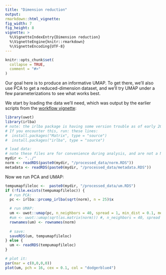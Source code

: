 ```yaml
---
title: "Dimension reduction"
output: 
rmarkdown::html_vignette: 
fig_width: 7 
fig_height: 8 
vignette: >
  %\VignetteIndexEntry{Dimension reduction}
  %\VignetteEngine{knitr::rmarkdown}
  %\VignetteEncoding{UTF-8}
---
```

<style>
p.caption {
  font-size: 1.5em;
}
</style>
```r
knitr::opts_chunk$set(
  collapse = TRUE,
  comment = "#>"
)
```


Our goal here is to produce an informative UMAP. To get there, we'll also use PCA to get a reduced-dimension dataset,
and we'll try UMAP under a few parameterizations to see what works best.

We start by loading the data we'll need, which was output by the earlier scripts from the [workflow vignette](https://github.com/Nanostring-Biostats/CosMx-Analysis-Scratch-Space/tree/vignette-melanoma/_code/vignette):

```r
library(uwot)
library(irlba)  
# note: the irlba package is having some version trouble as of early 2024. 
# If you encounter this, run: these lines:
#  install.packages("Matrix", type = "source")
#  install.packages("irlba", type = "source")

# load data:
# note these files are for convenience during analysis, and are not a NanoString-supported format
mydir <- "../"
norm <- readRDS(paste0(mydir, "/processed_data/norm.RDS"))
metadata <- readRDS(paste0(mydir, "/processed_data/metadata.RDS"))
```

Now we run PCA and UMAP:

```r
tempumapfileloc <-  paste0(mydir, "/processed_data/um.RDS")
if (!file.exists(tempumapfileloc)) {
  # run PCA:
  pc <- irlba::prcomp_irlba(sqrt(norm), n = 25)$x

  # run UMAP:
  um <- uwot::umap(pc, n_neighbors = 40, spread = 1, min_dist = 0.1, metric = "cosine")
  #um <- uwot::umap(sqrt(as.matrix(norm))) #, n_neighbors = 40, spread = 1, min_dist = 0.1, metric = "cosine")
  rownames(um) <- rownames(norm)
  
  # save:
  saveRDS(um, tempumapfileloc)
} else {
  um <- readRDS(tempumapfileloc)
}

# plot it:
par(mar = c(0,0,0,0))
plot(um, pch = 16, cex = 0.1, col = "dodgerblue4")
```
